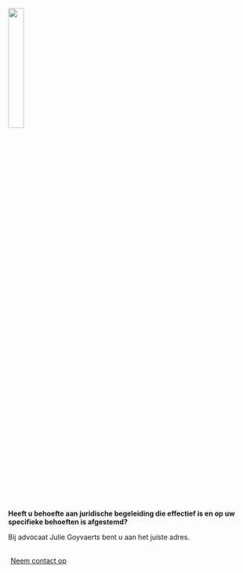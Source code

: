 <br>

<img src="/documenten/Logo.png" style="height: 25%; width: 25%; object-fit: contain">

<br>

**Heeft u behoefte aan juridische begeleiding die effectief is en op uw specifieke behoeften is afgestemd?**

Bij advocaat Julie Goyvaerts bent u aan het juiste adres.<br><br>

```{=html}
<div style = "margin: 0px; text-align: left;">
<a class="btn btn-primary" href="/contact.qmd" role="button" style="padding: 5px 5px; text-transform: none;">Neem contact op</a>
</div>
```

